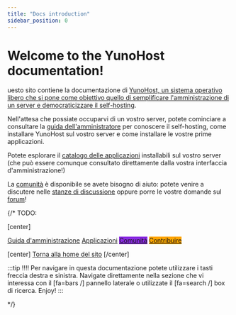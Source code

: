 ```yaml
---
title: "Docs introduction"
sidebar_position: 0
---
```


# Welcome to the YunoHost documentation!

uesto sito contiene la documentazione di [YunoHost, un sistema operativo libero che si pone come obiettivo quello di semplificare l'amministrazione di un server e democraticizzare il self-hosting](/admin/overview/what_is_yunohost).

Nell'attesa che possiate occuparvi di un vostro server, potete cominciare a consultare la [guida dell'amministratore](/admin) per conoscere il self-hosting, come installare YunoHost sul vostro server e come installare le vostre prime applicazioni.

Potete esplorare il [catalogo delle applicazioni](https://apps.yunohost.org) installabili sul vostro server (che può essere comunque consultato direttamente dalla vostra interfaccia d'amministrazione!)

La [comunità](/community) è disponibile se avete bisogno di aiuto: potete venire a discutere nelle [stanze di discussione](/community/chat_rooms) oppure porre le vostre domande sul [forum](/community/forum)!

{/*
TODO:

[center]

<a href="/admindoc" class="btn btn-lg btn-primary inline"><i class="fa fa-cogs"></i> Guida d'amministrazione</a>
<a href="/apps" class="btn btn-lg btn-success inline"><i class="fa fa-cubes"></i> Applicazioni</a>
<a href="/community" class="btn btn-lg btn-primary" style="background: blueviolet;border-color: blueviolet;"><i class="fa fa-users"></i> Comunità</a>
<a href="/dev" style="background: orange; border-color: orange;" class="btn btn-lg btn-error"><i class="fa fa-heart"></i> Contribuire</a>

[center]
<a href="https://yunohost.org" class="btn btn-lg inline"><i class="fa fa-fw fa-arrow-left"></i> Torna alla home del sito</a>
[/center]

:::tip
!!!! Per navigare in questa documentazione potete utilizzare i tasti freccia destra e sinistra. Navigate direttamente nella sezione che vi interessa con il [fa=bars /] pannello laterale o utilizzate il [fa=search /] box di ricerca. Enjoy!
:::

*/}
